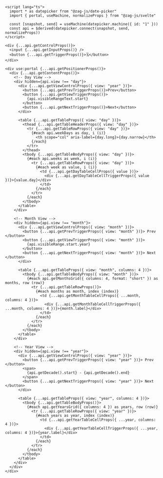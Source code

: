 ```svelte
<script lang="ts">
  import * as datepicker from "@zag-js/date-picker"
  import { portal, useMachine, normalizeProps } from "@zag-js/svelte"

  const [snapshot, send] = useMachine(datepicker.machine({ id: "1" }))
  const api = $derived(datepicker.connect(snapshot, send, normalizeProps))
</script>

<div {...api.getControlProps()}>
  <input {...api.getInputProps()} />
  <button {...api.getTriggerProps()}>🗓</button>
</div>

<div use:portal {...api.getPositionerProps()}>
  <div {...api.getContentProps()}>
    <!-- Day View -->
    <div hidden={api.view !== "day"}>
      <div {...api.getViewControlProps({ view: "year" })}>
        <button {...api.getPrevTriggerProps()}>Prev</button>
        <button {...api.getViewTriggerProps()}>
          {api.visibleRangeText.start}
        </button>
        <button {...api.getNextTriggerProps()}>Next</button>
      </div>

      <table {...api.getTableProps({ view: "day" })}>
        <thead {...api.getTableHeaderProps({ view: "day" })}>
          <tr {...api.getTableRowProps({ view: "day" })}>
            {#each api.weekDays as day, i (i)}
              <th scope="col" aria-label={day.long}>{day.narrow}</th>
            {/each}
          </tr>
        </thead>
        <tbody {...api.getTableBodyProps({ view: "day" })}>
          {#each api.weeks as week, i (i)}
            <tr {...api.getTableRowProps({ view: "day" })}>
              {#each week as value, i (i)}
                <td {...api.getDayTableCellProps({ value })}>
                  <div {...api.getDayTableCellTriggerProps({ value })}>{value.day}</div>
                </td>
              {/each}
            </tr>
          {/each}
        </tbody>
      </table>
    </div>

    <!-- Month View -->
    <div hidden={api.view !== "month"}>
      <div {...api.getViewControlProps({ view: "month" })}>
        <button {...api.getPrevTriggerProps({ view: "month" })}> Prev </button>
        <button {...api.getViewTriggerProps({ view: "month" })}>
          {api.visibleRange.start.year}
        </button>
        <button {...api.getNextTriggerProps({ view: "month" })}> Next </button>
      </div>

      <table {...api.getTableProps({ view: "month", columns: 4 })}>
        <tbody {...api.getTableBodyProps({ view: "month" })}>
          {#each api.getMonthsGrid({ columns: 4, format: "short" }) as months, row (row)}
            <tr {...api.getTableRowProps()}>
              {#each months as month, index (index)}
                <td {...api.getMonthTableCellProps({ ...month, columns: 4 })}>
                  <div {...api.getMonthTableCellTriggerProps({ ...month, columns: 4 })}>{month.label}</div>
                </td>
              {/each}
            </tr>
          {/each}
        </tbody>
      </table>
    </div>

    <!-- Year View -->
    <div hidden={api.view !== "year"}>
      <div {...api.getViewControlProps({ view: "year" })}>
        <button {...api.getPrevTriggerProps({ view: "year" })}> Prev </button>
        <span>
          {api.getDecade().start} - {api.getDecade().end}
        </span>
        <button {...api.getNextTriggerProps({ view: "year" })}> Next </button>
      </div>

      <table {...api.getTableProps({ view: "year", columns: 4 })}>
        <tbody {...api.getTableBodyProps()}>
          {#each api.getYearsGrid({ columns: 4 }) as years, row (row)}
            <tr {...api.getTableRowProps({ view: "year" })}>
              {#each years as year, index (index)}
                <td {...api.getYearTableCellProps({ ...year, columns: 4 })}>
                  <div {...api.getYearTableCellTriggerProps({ ...year, columns: 4 })}>{year.label}</div>
                </td>
              {/each}
            </tr>
          {/each}
        </tbody>
      </table>
    </div>
  </div>
</div>
```
